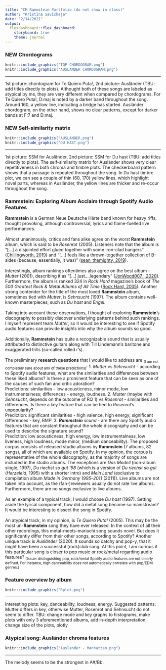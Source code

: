```yaml
---
title: "CM Rammstein Portfolio (do not show in class)"
author: "Kristina Savickaja"
date: "2/14/2021"
output: 
  flexdashboard::flex_dashboard:
    storyboard: true
    theme: journal
---
```


### NEW Chordograms

```r
knitr::include_graphics("TQP CHORDOGRAM.png")
knitr::include_graphics("AUSLANDER CHORDOGRAM.png")
```

***
1st picture: chordogram for Te Quiero Puta!, 2nd picture: Ausländer (TBU: add titles directly to plots).
Althought both of these songs are labeled as atypical by me, they are very different when compared by chordograms. For Te Quiero Puta!, D:maj is noted by a darker band throughout the song. Around 160, a yellow line, indicating a bridge has started.
Ausländer chordogram, on the other hand, shows no clear patterns, except for darker bands at F:7 and D:maj.


### NEW Self-similarity matrix

```r
knitr::include_graphics("AUSLANDER.png")
knitr::include_graphics("DU HAST.png")
```

***
1st picture: SSM for Ausländer, 2nd picture: SSM for Du hast (TBU: add titles directly to plots).
The self-similarity matrix for Ausländer shows very clear repetitiveness in both chroma and timbre plots. The checkerboard pattern shows that a passage is repeated throughout the song. In Du hast timbre plot, we can see a couple of thin (60, 170) yellow lines, which highlight novel parts, whereas in Ausländer, the yellow lines are thicker and re-occur throughout the song.


### Rammstein: Exploring Album Acclaim through Spotify Audio Features
**Rammstein** is a German Neue Deutsche Härte band known for heavy riffs, thought provoking, although controversial, lyrics and flame-fuelled live performances. \
\
Almost unanimously, critics and fans alike agree on the worst **Rammstein** album, which is said to be *Rosenrot* (2005). Listeners note that the album is “[…] a disjointed effort glued together with some iron-clad bangers” ([Chillingworth, 2019](https://www.loudersound.com/features/every-rammstein-album-ranked-from-worst-to-best)) and “[…] feels like a thrown-together collection of B-sides (because, essentially, it was)” ([sean_themighty, 2019](https://www.reddit.com/r/Rammstein/comments/ap83rs/anybody_agree/)). \
\
Interestingly, album rankings oftentimes also agree on the best album – *Mutter* (2001), describing it as “[…] just....legendary” ([JonWood007
, 2020](https://www.reddit.com/r/Rammstein/comments/gbbs9i/all_rammstein_albums_ranked_from_worst_to_best/)). Furthermore, the album is ranked 324 in *Rock Hard* magazine's book of *The 500 Greatest Rock & Metal Albums of All Time* ([Rock Hard, 2005](https://en.wikipedia.org/wiki/Mutter_(album)#cite_note-11)). Another strong contender for the title of the most loved **Rammstein** album, sometimes tied with *Mutter*, is *Sehnsucht* (1997). The album contains well-known masterpieces, such as *Du hast* and *Engel*. \
\
Taking into account these observations, I thought of exploring **Rammstein**’s discography to possibly discover underlying patterns behind such rankings. I myself represent team *Mutter*, so it would be interesting to see if Spotify audio features can provide insights into why the album sounds so good. \
\
Additionally, **Rammstein** has quite a recognizable sound that is usually attributed to distinctive guitars along with Till Lindemann’s baritone and exaggerated trills (so-called rolled r’s). \
\
The preliminary **research questions** that I would like to address are <sub>(I am not completely sure about any of these predictions)</sub>:
1. *Mutter* vs *Sehnsucht* - according to Spotify audio features, what are the similarities and differences between these liked albums? Is there a prominent feature that can be seen as one of the causes of such fan and critic adoration? \
Predictions: similarities - low acousticness, minor mode, low instrumentalness; differences - energy, loudness.
2. *Mutter* (maybe with *Sehnsucht*, depends on the outcome of RQ 1) vs *Rosenrot* - similarities and differences. Is there a key feature that can be tied to *Rosenrot*'s unpopularity? \
Prediction: significant similarities - high valence, high energy; significant differences - key, BMP.
3. ***Rammstein** sound* - are there any Spotify audio features that are constant throughout the whole discography and can be used to describe the signature sound? \
Prediction: low acousticness, high energy, low instrumentalness, low liveness, high loudness, mode minor, (medium danceability).
<!-- -->
The proposed corpus consists of released studio albums by **Rammstein** (7 albums, 82 songs), all of which are available on Spotify. In my opinion, the corpus is representative of the whole discography, as the majority of songs are included in the studio albums. The exceptions are *Das Modell* (non-album single, 1997), *Du riechst so gut '98* (which is a version of *Du riechst so gut* (*Herzeleid*, 1995) with a shorter intro) and *Mein Land* (exclusive to compilation album *Made in Germany 1995–2011* (2011)). Live albums are not taken into account, as the (fan-)reviewers usually do not rate live albums. Furthermore, there are no songs exclusive to live albums. \
\
As an example of a typical track, I would choose *Du hast* (1997). Setting aside the lyrical component, how did a metal song become so mainstream? It would be interesting to dissect the song in Spotify. \
\
An atypical track, in my opinion, is *Te Quiero Puta!* (2005). This may be the most un-**Rammstein** song they have ever released. In the context of all their other recordings, this metal-meets-mariachi song sounds novel. But does it significantly differ from their other songs, according to Spotify? Another unique track is *Ausländer* (2020). It sounds so catchy and pop-y, that it might have been a successful (rock)club song. At this point, I am curious if this particular song is closer to pop music or rock/metal regarding audio features? <sub>(Issue: distinguishing pop, rock/metal Spotify audio features are not clearly defined. For instance, high danceability does not automatically correlate with pop/EDM genres.)</sub>



### Feature overview by album

```r
knitr::include_graphics("Rplot.png")
```

***

Interesting plots: key, danceability, loudness, energy.
Suggested patterns: Mutter differs in key, otherwise Mutter, Rosenrot and Sehnsucht do not seem to differ.
TBU: change mode and key graphs to histograms, make plots with only 3 aforementioned albums, add in-depth interpretation, change size of the plots, plotly

### Atypical song: Ausländer chroma features

```r
knitr::include_graphics("Auslander - Manhattan.png")
```


***
The melody seems to be the strongest in A#/Bb.